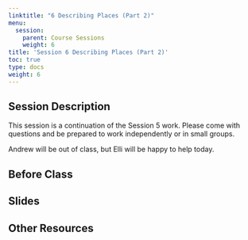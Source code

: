 ```yaml
---
linktitle: "6 Describing Places (Part 2)"
menu:
  session:
    parent: Course Sessions
    weight: 6
title: 'Session 6 Describing Places (Part 2)'
toc: true
type: docs
weight: 6
---
```


## Session Description

This session is a continuation of the Session 5 work. Please come with questions and be prepared to work independently or in small groups.

Andrew will be out of class, but Elli will be happy to help today.

## Before Class

## Slides

## Other Resources